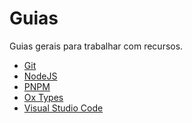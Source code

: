 # Guias

Guias gerais para trabalhar com recursos.


- [Git](./guides/git.mdx)
- [NodeJS](./guides/nodejs.mdx)
- [PNPM](./guides/pnpm.mdx)
- [Ox Types](./guides/types.mdx)
- [Visual Studio Code](./guides/vscode.mdx)
